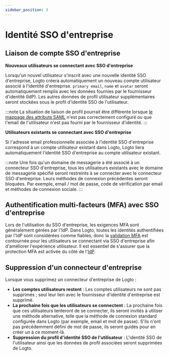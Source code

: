 ```yaml
---
sidebar_position: 3
---
```


# Identité SSO d'entreprise

## Liaison de compte SSO d'entreprise

**Nouveaux utilisateurs se connectant avec SSO d'entreprise**

Lorsqu'un nouvel utilisateur s'inscrit avec une nouvelle identité SSO d'entreprise, Logto créera automatiquement un nouveau compte utilisateur associé à l'identité d'entreprise. `primary email`, `name` et `avatar` seront automatiquement remplis avec les données fournies par le fournisseur d'identité (IdP). Les autres données de profil utilisateur supplémentaires seront stockées sous le profil d'identité SSO de l'utilisateur.

:::note
La situation de liaison de profil pourrait être différente lorsque [le mappage des attributs SAML](/integrations/saml-sso#step-3-configure-user-attributes-mapping) n'est pas correctement configuré ou que l'email de l'utilisateur n'est pas fourni par le fournisseur d'identité.
:::

**Utilisateurs existants se connectant avec SSO d'entreprise**

Si l'adresse email professionnelle associée à l'identité SSO d'entreprise correspond à un compte utilisateur existant dans Logto, Logto liera automatiquement l'identité SSO d'entreprise au compte utilisateur existant.

:::note
Une fois qu'un domaine de messagerie a été associé à un connecteur SSO d'entreprise, tous les utilisateurs existants avec le domaine de messagerie spécifié seront restreints à se connecter avec le connecteur SSO d'entreprise. Leurs méthodes de connexion précédentes seront bloquées. Par exemple, email / mot de passe, code de vérification par email et méthodes de connexion sociale.
:::

## Authentification multi-facteurs (MFA) avec SSO d'entreprise

Lors de l'utilisation du SSO d'entreprise, les exigences MFA sont généralement gérées par l'IdP. Dans Logto, toutes les identités authentifiées par l'IdP sont considérées comme fiables, donc la [validation MFA](/end-user-flows/mfa) est contournée pour les utilisateurs se connectant via SSO d'entreprise afin d'améliorer l'expérience utilisateur. Il est essentiel de s'assurer que la protection MFA est activée du côté de l'[IdP](/end-user-flows/enterprise-sso#key-components-of-enterprise-sso).

## Suppression d'un connecteur d'entreprise

Lorsque vous supprimez un connecteur d'entreprise de Logto :

- **Les comptes utilisateurs restent** : Les comptes utilisateurs ne sont pas supprimés ; seul leur lien avec le fournisseur d'identité d'entreprise est supprimé.
- **La prochaine fois que les utilisateurs se connectent** : La prochaine fois que ces utilisateurs tenteront de se connecter, ils seront invités à utiliser une méthode alternative, telle que la méthode de connexion standard configurée dans Logto (par exemple, email et mot de passe). S'ils n'ont pas précédemment défini de mot de passe, ils seront guidés pour en créer un à ce moment-là.
- **Suppression du profil d'identité SSO de l'utilisateur** : L'identité SSO de l'utilisateur ainsi que les données de profil associées seront supprimées de Logto.
